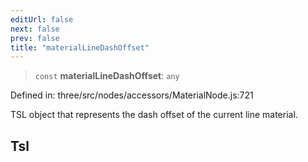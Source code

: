 ```yaml
---
editUrl: false
next: false
prev: false
title: "materialLineDashOffset"
---
```


> `const` **materialLineDashOffset**: `any`

Defined in: three/src/nodes/accessors/MaterialNode.js:721

TSL object that represents the dash offset of the current line material.

## Tsl
